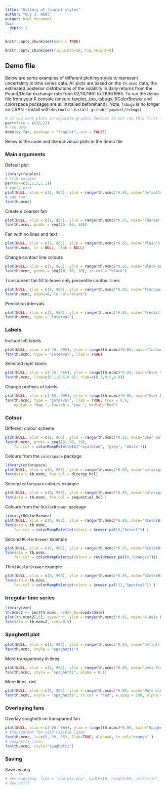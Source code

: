 ```yaml
---
title: "Gallary of fanplot styles"
author: "Guy J. Abel"
output: html_document
toc:
  depth: 2
---
```


```r
knitr::opts_chunk$set(echo = TRUE)

knitr::opts_chunk$set(fig.width=10, fig.height=8)

```


## Demo file

Below are some examples of different plotting styles to represent uncertainty in time series data. All plots are based on the `th.mcmc` data, the estimated posterior distributions of the volatility in daily returns from the Pound/Dollar exchange rate from 02/10/1981 to 28/6/1985. To run the demo file from your R console (ensure fanplot, zoo, tsbugs, RColorBrewer and colorspace packages are all installed beforehand). Note, `tsbugs` is no longer on CRAN - install with `devtools::install_github("guyabel/tsbugs)`


```r
# if you want plots in separate graphic devices do not run this first line...
par(mfrow = c(10,2))
# run demo
demo(sv_fan, package = "fanplot", ask = FALSE)
```

Below is the code and the individual plots in the demo file

### Main arguments

Default plot

```r
library(fanplot)
# trim margins
par(mar=c(2,2,2,1.1))
# empty plot
plot(NULL, xlim = c(1, 965), ylim = range(th.mcmc)*0.85, main="Defaults")
# add fan
fan(th.mcmc)
```

Create a coarser fan

```r
plot(NULL, xlim = c(1, 965), ylim = range(th.mcmc)*0.85, main="Coarser Palette")
fan(th.mcmc, probs = seq(10, 90, 10))
```

Fan with no lines and text

```r
plot(NULL, xlim = c(1, 965), ylim = range(th.mcmc)*0.85, main="Plain")
fan(th.mcmc, ln = NULL, rlab = NULL)
```


Change contour line colours

```r
plot(NULL, xlim = c(1, 965), ylim = range(th.mcmc)*0.85, main="Black Contour Lines")
fan(th.mcmc, probs = seq(10, 90, 10), ln.col = "black")

```


Transparent fan fill to leave only percentile contour lines
```r
plot(NULL, xlim = c(1, 965), ylim = range(th.mcmc)*0.85, main="Transparent Fill, Black Lines")
fan(th.mcmc, alpha=0, ln.col="black")
```


Prediction intervals
```r
plot(NULL, xlim = c(1, 985), ylim = range(th.mcmc)*0.85, main="Prediction Interval")
fan(th.mcmc, type = "interval")

```


### Labels

Include left labels
```r
plot(NULL, xlim = c(-40, 985), ylim = range(th.mcmc)*0.85, main="Include Left Labels")
fan(th.mcmc, type = "interval", llab = TRUE)

```


Selected right labels
```r
plot(NULL, xlim = c(-20, 965), ylim = range(th.mcmc)*0.85, main="User Selected Labels")
fan(th.mcmc, llab=c(0.1,0.5,0.9), rlab=c(0.2,0.5,0.8))

```


Change prefixes of labels
```r
plot(NULL, xlim = c(-50, 995), ylim = range(th.mcmc)*0.85, main="User Named Labels")
fan(th.mcmc, type = "interval", llab = TRUE, rcex = 0.6,
    upplab = "Upp ", lowlab = "Low ", medlab="Med")

```


### Colour

Different colour scheme
```r
plot(NULL, xlim = c(1, 965), ylim = range(th.mcmc)*0.85, main="User Colour Ramp")
fan(th.mcmc, probs = seq(10, 90, 10), 
    fan.col = colorRampPalette(c("royalblue", "grey", "white")))

```


Colours from the `colorspace` package

```r
library(colorspace)
plot(NULL, xlim = c(0, 965), ylim = range(th.mcmc)*0.85, main="colorspace Library: diverge_hcl Colour Ramp")
fan(data = th.mcmc, fan.col = diverge_hcl) 

```


Second `colorspace` colours example
```r
plot(NULL, xlim = c(0, 965), ylim = range(th.mcmc)*0.85, main="colorspace Library: sequential_hcl Colour Ramp")
fan(data = th.mcmc, fan.col = sequential_hcl ) 

```

Colours from the `RColorBrewer` package

```r
library(RColorBrewer)
plot(NULL, xlim = c(0, 965), ylim = range(th.mcmc)*0.85, main="RColorBrewer Library: Accent Colour Ramp")
fan(data = th.mcmc, 
    fan.col = colorRampPalette(colors = brewer.pal(8,"Accent")) ) 

```

Second `RColorBrewer` example

```r
plot(NULL, xlim = c(0, 965), ylim = range(th.mcmc)*0.85, main="RColorBrewer Library: Oranges Colour Ramp")
fan(data = th.mcmc, 
    fan.col = colorRampPalette(colors = rev(brewer.pal(9,"Oranges"))) ) 

```


Third `RColorBrewer` example
```r
plot(NULL, xlim = c(0, 965), ylim = range(th.mcmc)*0.85, main="RColorBrewer Library: Spectral Colour Ramp")
fan(data = th.mcmc, 
    fan.col = colorRampPalette(colors = brewer.pal(11,"Spectral")) ) 

```


### Irregular time series

```r
library(zoo)
th.mcmc2 <- zoo(th.mcmc, order.by=svpdx$date) 
plot(th.mcmc2[,1], type="n", ylim = range(th.mcmc)*0.85, main="X-Axis Based On (Irregular) Dates")
fan(data = th.mcmc2, rcex=0.5)
```

### Spaghetti plot



```r
plot(NULL, xlim = c(1, 965), ylim = range(th.mcmc)*0.85, main="Default Spaghetti Plots")
fan(th.mcmc, style = "spaghetti")
```

More transparency in lines

```r
plot(NULL, xlim = c(1, 965), ylim = range(th.mcmc)*0.85, main="Less Transparent Spaghetti Plots")
fan(th.mcmc, style = "spaghetti", alpha = 0.1)

```

More lines, red

```r
plot(NULL, xlim = c(1, 965), ylim = range(th.mcmc)*0.85, main="More Lines, Red")
fan(th.mcmc, style = "spaghetti", ln.col = "red", n.spag = 100, alpha = 0.1)

```

### Overlaying fans

Overlay spaghetti on transparent fan
```r
plot(NULL, xlim = c(-20, 965), ylim = range(th.mcmc)*0.85, main="Spaghetti and Fan")
# transparent fan with visible lines
fan(th.mcmc, ln=c(5, 50, 95), llab=TRUE, alpha=0, ln.col="orange" )
# spaghetti lines
fan(th.mcmc, style="spaghetti")

```

### Saving

Save as png

```r
# dev.copy(png, file = "svplots.png", width=10, height=50, units="in", res=400)
# dev.off()

```
